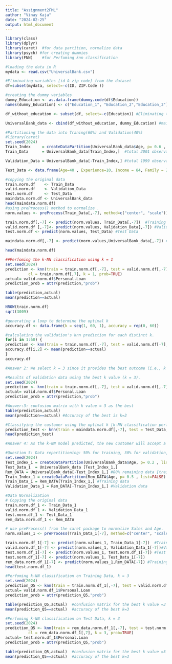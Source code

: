 ```yaml
---
title: "Assignment2FML"
author: "Vinay Kaja"
date: "2024-02-25"
output: html_document
---
```


```r
library(class)
library(dplyr)
library(caret)  #for data partition, normalize data
library(psych) #for creating dummies
library(FNN)    #for Perfoming knn classification

#loading the data in R
mydata <- read.csv("UniversalBank.csv")

#Eliminating variables [id & zip code] from the dataset
df=subset(mydata, select=-c(ID, ZIP.Code ))

#creating the dummy variables
dummy_Education <- as.data.frame(dummy.code(df$Education))
names(dummy_Education) <- c("Education_1", "Education_2","Education_3") #renamed the dummy variable

df_without_education <- subset(df, select=-c(Education)) #Eliminating the education variable

UniversalBank_data <- cbind(df_without_education, dummy_Education) #main dataset

#Partitioning the data into Traning(60%) and Validation(40%)
#library(caret)
set.seed(2024)
Train_Index     = createDataPartition(UniversalBank_data$Age, p= 0.6 , list=FALSE)
Train_Data      = UniversalBank_data[Train_Index,]  #total 3001 observations

Validation_Data = UniversalBank_data[-Train_Index,] #total 1999 observations

Test_Data <- data.frame(Age=40 , Experience=10, Income = 84, Family = 2, CCAvg = 2, Education_1 = 0, Education_2 = 1, Education_3 = 0, Mortgage = 0, Securities.Account = 0, CD.Account = 0, Online = 1,  CreditCard = 1, stringsAsFactors = FALSE)

#copying the original data
train.norm.df    <- Train_Data
valid.norm.df    <- Validation_Data
test.norm.df     <- Test_Data
maindata.norm.df <- UniversalBank_data
head(maindata.norm.df)
#using preProcess() method to normalize .
norm.values <- preProcess(Train_Data[,-7], method=c("center", "scale"))

train.norm.df[,-7] <- predict(norm.values, Train_Data[,-7])  #Training Data
valid.norm.df [,-7]<- predict(norm.values, Validation_Data[,-7]) #Validation Data
test.norm.df <- predict(norm.values, Test_Data) #Test Data

maindata.norm.df[,-7] <- predict(norm.values,UniversalBank_data[,-7]) #Training data + Validation data

head(maindata.norm.df)

##Perfoming the k-NN classification using k = 1
set.seed(2024)
prediction <- knn(train = train.norm.df[,-7], test = valid.norm.df[,-7], 
          cl = train.norm.df[,7], k = 1, prob=TRUE) 
actual= valid.norm.df$Personal.Loan
prediction_prob = attr(prediction,"prob")

table(prediction,actual)  
mean(prediction==actual)

NROW(train.norm.df)
sqrt(3009)

#generating a loop to determine the optimal k
accuracy.df <- data.frame(k = seq(1, 60, 1), accuracy = rep(0, 60))

#calculating the validation's knn prediction for each distinct k.
for(i in 1:60) {
prediction <- knn(train = train.norm.df[,-7], test = valid.norm.df[-7], cl = train.norm.df[,7], k = i, prob=TRUE) 
accuracy.df[i,2] <- mean(prediction==actual)
}
accuracy.df 

#Answer 2: We select k = 3 since it provides the best outcome (i.e., k that strikes a balance between overfitting and ignoring the predictor information).

#Results of validation data using the best k value (k = 3).
set.seed(2024)
prediction <- knn(train = train.norm.df[,-7], test = valid.norm.df[,-7], cl = train.norm.df[,7], k = 3, prob=TRUE) 
actual= valid.norm.df$Personal.Loan
prediction_prob = attr(prediction,"prob")

#Answer:3: confusion matrix with k value = 3 as the best 
table(prediction,actual)
mean(prediction==actual) #Accuracy of the best is k=3

#Classifying the customer using the optimal k [k-NN classification performed on test data]
prediction_test <- knn(train = maindata.norm.df[,-7], test = Test_Data, cl = maindata.norm.df[,7], k = 1, prob=TRUE) 
head(prediction_test)

#Answer 4: As the k-NN model predicted, the new customer will accept a loan offer.[Loan accepted] 

#Question 5: Data repartitioning: 50% for training, 30% for validation, and 20% for testing
set.seed(2024)
Test_Index_1 = createDataPartition(UniversalBank_data$Age, p= 0.2 , list=FALSE) #20% test data 
Test_Data_1  = UniversalBank_data [Test_Index_1,]
Rem_DATA = UniversalBank_data[-Test_Index_1,] #80% remaining data [training + validation]
Train_Index_1 = createDataPartition(Rem_DATA$Age, p= 0.5 , list=FALSE)
Train_Data_1 = Rem_DATA[Train_Index_1,] #Training data
Validation_Data_1 = Rem_DATA[-Train_Index_1,] #Validation data

#Data Normalization
# Copying the original data
train.norm.df_1 <- Train_Data_1
valid.norm.df_1 <- Validation_Data_1
test.norm.df_1 <- Test_Data_1
rem_data.norm.df_1 <- Rem_DATA

# use preProcess() from the caret package to normalize Sales and Age.
norm.values_1 <- preProcess(Train_Data_1[-7], method=c("center", "scale"))

train.norm.df_1[-7] <- predict(norm.values_1, Train_Data_1[-7])  #Training Data
valid.norm.df_1[-7] <- predict(norm.values_1, Validation_Data_1[-7])#Validation Data
test.norm.df_1[-7] <- predict(norm.values_1, test.norm.df_1[-7]) #Test Data
test.norm.df_1[-7] <- predict(norm.values_1, Test_Data_1[-7])
rem_data.norm.df_1[-7] <- predict(norm.values_1,Rem_DATA[-7]) #Training + Validation data
head(test.norm.df_1)

#Perfoming k-NN classification on Training Data, k = 3
set.seed(2024)
prediction_Q5 <- knn(train = train.norm.df_1[,-7], test = valid.norm.df_1[,-7],cl = train.norm.df_1[,7], k = 3, prob=TRUE) 
actual= valid.norm.df_1$Personal.Loan
prediction_prob = attr(prediction_Q5,"prob")

table(prediction_Q5,actual)  #confusion matrix for the best k value =3
mean(prediction_Q5==actual)  #accuracy of the best k=3

#Perfoming k-NN classification on Test Data, k = 3
set.seed(2024)
prediction_Q5 <- knn(train = rem_data.norm.df_1[,-7], test = test.norm.df_1[,-7], 
          cl = rem_data.norm.df_1[,7], k = 3, prob=TRUE) 
actual= test.norm.df_1$Personal.Loan
prediction_prob = attr(prediction_Q5,"prob")

table(prediction_Q5,actual)  #confusion matrix for the best k value =3
mean(prediction_Q5==actual)  #accuracy of the best k=3

```
